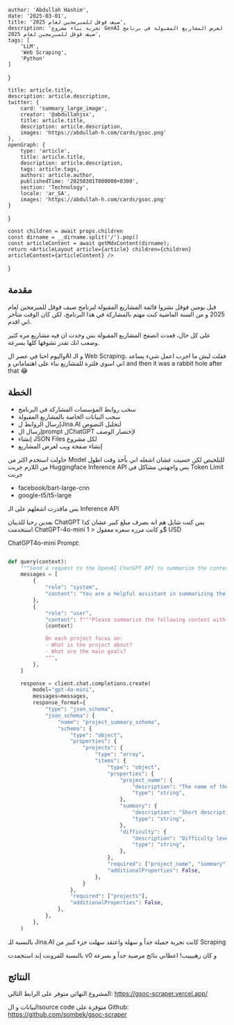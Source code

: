 
    author: 'Abdullah Hashim',
    date: '2025-03-01',
    title: 'صيف قوقل للمبرمجين لعام 2025',
    description: 'تجربة بناء مشروع GenAI لعرض المشاريع المقبولة في برنامج صيف قوقل للمبرمجين لعام 2025',
    tags: [
        'LLM',
        'Web Scraping',
        'Python'
    ]
}

    title: article.title,
    description: article.description,
    twitter: {
        card: 'summary_large_image',
        creator: '@abdullahjsx',
        title: article.title,
        description: article.description,
        images: 'https://abdullah-h.com/cards/gsoc.png'
    },
    openGraph: {
        type: 'article',
        title: article.title,
        description: article.description,
        tags: article.tags,
        authors: article.author,
        publishedTime: '20250301T000000+0300',
        section: 'Technology',
        locale: 'ar_SA',
        images: 'https://abdullah-h.com/cards/gsoc.png'
    }
}


    const children = await props.children
    const dirname = __dirname.split('/').pop()
    const articleContent = await getMdxContent(dirname);
    return <ArticleLayout article={article} children={children} articleContent={articleContent} />
}


## مقدمة

قبل يومين قوقل نشروا قائمة المشاريع المقبولة لبرنامج صيف قوقل للمبرمجين لعام 2025
و من السنة الماضية كنت مهتم بالمشاركة في هذا البرنامج، لكن كان الوقت متأخر اني اقدم.

على كل حال، قعدت اتصفح المشاريع المقبولة بس وجدت ان فيه مشاريع مره كثير وصعب انك تقدر تشوفها كلها بسرعة.

واليوم احنا في عصر الAI و الـ Web Scraping، فقلت ليش ما اجرب اعمل شيء يساعد اني اسوي فلترة للمشاريع بناء على اهتماماتي و and then it was a rabbit hole after that 😂


<div className={"flex flex-row gap-4 justify-center"}>
    <IntroImageComponent image="intro"/>
</div>


## الخطة

- سحب روابط المؤسسات المشاركة في البرنامج
- سحب البيانات الخاصة بالمشاريع المقبولة
- إرسال الروابط لJina.AI لتحليل النصوص
- إرسال الprompt لChatGPT لإختصار الوصف
- إنشاء JSON Files لكل مشروع
- إنشاء صفحة ويب لعرض المشاريع


حاولت استخدم اكثر من Model للتلخيص لكن حسيت عشان اشغله اني بأخذ وقت اطول من اللازم
جربت Huggingface Inference API بس واجهتني مشاكل في Token Limit
جربت
- facebook/bart-large-cnn
- google-t5/t5-large

بس ماقدرت اشغلهم على الـ Inference API

بعدين رحنا للذيبان ChatGPT بس كنت شايل هم انه يصرف مبلغ كبير
عشان كذا استخدمت ChatGPT-4o-mini و كانت مرره سعره معقول
< 1$ USD

ChatGPT4o-mini Prompt:
```python

def query(context):
    """Send a request to the OpenAI ChatGPT API to summarize the context with bullet points."""
    messages = [
        {
            "role": "system",
            "content": "You are a helpful assistant in summarizing the context.",
        },
        {
            "role": "user",
            "content": f"""Please summarize the following context with bullet points and a short description for each point:
            {context}

            On each project focus on:
            - What is the project about?
            - What are the main goals?
            """,
        },
    ]

    response = client.chat.completions.create(
        model="gpt-4o-mini",
        messages=messages,
        response_format={
            "type": "json_schema",
            "json_schema": {
                "name": "project_summary_schema",
                "schema": {
                    "type": "object",
                    "properties": {
                        "projects": {
                            "type": "array",
                            "items": {
                                "type": "object",
                                "properties": {
                                    "project_name": {
                                        "description": "The name of the project",
                                        "type": "string",
                                    },
                                    "summary": {
                                        "description": "Short description of the project",
                                        "type": "string",
                                    },
                                    "difficulty": {
                                        "description": "Difficulty level of the project",
                                        "type": "string",
                                    },
                                },
                                "required": ["project_name", "summary"],
                                "additionalProperties": False,
                            },
                        }
                    },
                    "required": ["projects"],
                    "additionalProperties": False,
                },
            },
        },
    )
```


بالنسبة للـ Jina.AI كانت تجربة جميلة جداً و سهلة واعتقد سهلت جزء كبير من Scraping

بالنسبة للفرونت إند استخمدت v0 و كان رهييييب!
اعطاني نتائج مرضية جداً و بسرعة

## النتائج

المشروع النهائي متوفر على الرابط التالي:
https://gsoc-scraper.vercel.app/

البيانات و الsource code متوفرة على Github:
https://github.com/sombek/gsoc-scraper


